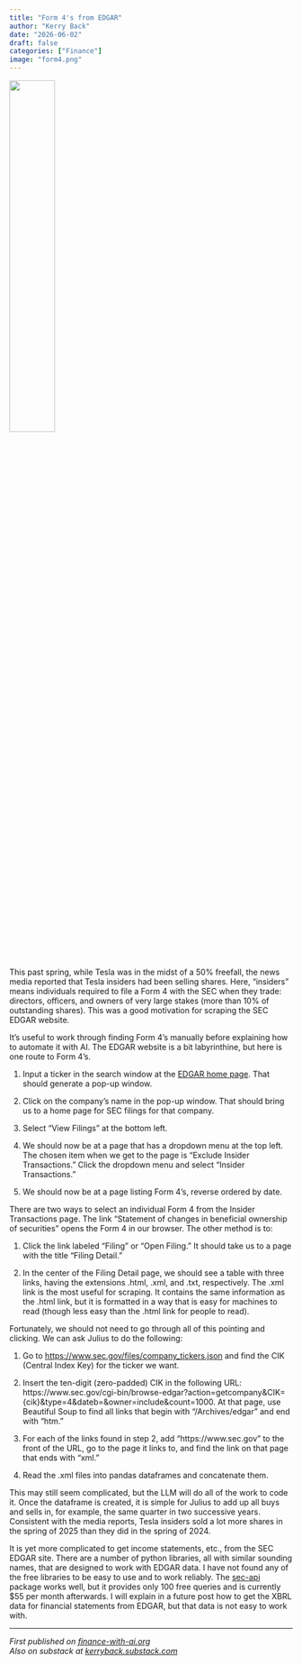 ```yaml
---
title: "Form 4's from EDGAR"
author: "Kerry Back"
date: "2026-06-02"
draft: false
categories: ["Finance"]
image: "form4.png"  
---
```


![](more-edgar.png){width=40% fig-align="center"}


This past spring, while Tesla was in the midst of a 50% freefall, the news media reported that Tesla insiders had been selling shares.  Here, "insiders" means individuals required to file a Form 4 with the SEC when they trade: directors, officers, and owners of very large stakes (more than 10% of outstanding shares).  This was a good motivation for scraping the SEC EDGAR website.    

It's useful to work through finding Form 4's manually before explaining how to automate it with AI.  The EDGAR website is a bit labyrinthine, but here is one route to Form 4's.  

1. Input a ticker in the search window at the [EDGAR home page](https://www.sec.gov/search-filings).  That should generate a pop-up window.

2. Click on the company's name in the pop-up window.  That should bring us to a home page for SEC filings for that company.  

3. Select "View Filings" at the bottom left.  

4. We should now be at a page that has a dropdown menu at the top left.  The chosen item when we get to the page is "Exclude Insider Transactions."  Click the dropdown menu and select "Insider Transactions." 

5.  We should now be at a page listing Form 4's, reverse ordered by date. 

There are two ways to select an individual Form 4 from the Insider Transactions page.  The link "Statement of changes in beneficial ownership of securities" opens the Form 4 in our browser.  The other method is to:

1. Click the link labeled "Filing"  or "Open Filing." It should take us to a page with the title "Filing Detail."

2. In the center of the Filing Detail page, we should see a table with three links, having the extensions .html, .xml, and .txt, respectively.  The .xml link is the most useful for scraping.  It contains the same information as the .html link, but it is formatted in a way that is easy for machines to read (though less easy than the .html link for people to read).

Fortunately, we should not need to go through all of this pointing and clicking.  We can ask Julius to do the following:

1.  Go to [https://www.sec.gov/files/company_tickers.json](https://www.sec.gov/files/company_tickers.json) and find the CIK (Central Index Key) for the ticker we want.

2.  Insert the ten-digit (zero-padded) CIK in the following URL: https://www.sec.gov/cgi-bin/browse-edgar?action=getcompany&CIK={cik}&type=4&dateb=&owner=include&count=1000.  At that page, use Beautiful Soup to find all links that begin with "/Archives/edgar" and end with "htm."

3.  For each of the links found in step 2, add "https://www.sec.gov" to the front of the URL, go to the page it links to, and find the link on that page that ends with "xml."

4.  Read the .xml files into pandas dataframes and concatenate them.

This may still seem complicated, but the LLM will do all of the work to code it.  Once the dataframe is created, it is simple for Julius to add up all buys and sells in, for example, the same quarter in two successive years.  Consistent with the media reports, Tesla insiders sold a lot more shares in the spring of 2025 than they did in the spring of 2024.

It is yet more complicated to get income statements, etc., from the SEC EDGAR site.  There are a number of python libraries, all with similar sounding names, that are designed to work with EDGAR data.  I have not found any of the free libraries to be easy to use and to work reliably.  The [sec-api](https://sec-api.io/docs/sec-filings-render-api/python-example) package works well, but it provides only 100 free queries and is currently $55 per month afterwards.  I will explain in a future post how to get the XBRL data for financial statements from EDGAR, but that data is not easy to work with.


---

*First published on [finance-with-ai.org](https://finance-with-ai.org)* <br>
*Also on substack at [kerryback.substack.com](https://kerryback.substack.com)*